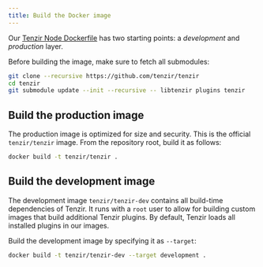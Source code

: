 ```yaml
---
title: Build the Docker image
---
```


Our [Tenzir Node
Dockerfile](https://github.com/tenzir/tenzir/blob/main/Dockerfile) has two
starting points: a _development_ and _production_ layer.

Before building the image, make sure to fetch all submodules:

```sh
git clone --recursive https://github.com/tenzir/tenzir
cd tenzir
git submodule update --init --recursive -- libtenzir plugins tenzir
```

## Build the production image

The production image is optimized for size and security. This is the official
`tenzir/tenzir` image. From the repository root, build it as follows:

```sh
docker build -t tenzir/tenzir .
```

## Build the development image

The development image `tenzir/tenzir-dev` contains all build-time dependencies
of Tenzir. It runs with a `root` user to allow for building custom images that
build additional Tenzir plugins. By default, Tenzir loads all installed plugins
in our images.

Build the development image by specifying it as `--target`:

```sh
docker build -t tenzir/tenzir-dev --target development .
```
